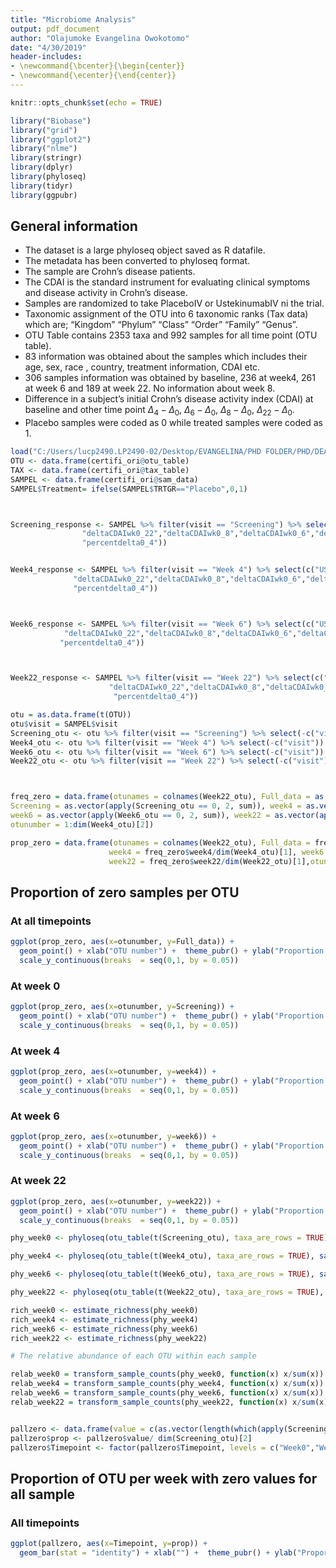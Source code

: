 ```yaml
---
title: "Microbiome Analysis"
output: pdf_document
author: "Olajumoke Evangelina Owokotomo"
date: "4/30/2019"
header-includes:
- \newcommand{\bcenter}{\begin{center}}
- \newcommand{\ecenter}{\end{center}}
---
```




```r
knitr::opts_chunk$set(echo = TRUE)

library("Biobase")
library("grid")
library("ggplot2")
library("nlme")
library(stringr)
library(dplyr)
library(phyloseq)
library(tidyr)
library(ggpubr)
```


## General information

* The dataset is a large phyloseq object saved as R datafile.
* The metadata has been converted to phyloseq format.
* The sample are Crohn's disease patients.
* The CDAI is the standard instrument for evaluating clinical symptoms and disease activity in Crohn's disease.
* Samples are randomized to take PlaceboIV or UstekinumabIV ni the trial.
* Taxonomic assignment of the OTU into 6 taxonomic ranks (Tax data) which are;
"Kingdom" "Phylum"  "Class"   "Order"   "Family"  "Genus".
* OTU Table contains 2353 taxa and 992 samples for all time point (OTU table).
* 83 information was obtained about the samples which includes their age, sex, race , country, treatment information, CDAI etc. 
* 306 samples information was obtained by baseline, 236 at week4, 261 at week 6 and 189 at week 22. No information about week 8.
* Difference in a subject’s initial Crohn’s disease activity index (CDAI) at baseline and other time point $\Delta_4 - \Delta_0$, $\Delta_6 - \Delta_0$, $\Delta_8 - \Delta_0$, $\Delta_{22} - \Delta_0$.
* Placebo samples were coded as 0 while treated samples were coded as 1.



```r
load("C:/Users/lucp2490.LP2490-02/Desktop/EVANGELINA/PHD FOLDER/PHD/DEA/certifi_ori.rda")
OTU <- data.frame(certifi_ori@otu_table)
TAX <- data.frame(certifi_ori@tax_table)
SAMPEL <- data.frame(certifi_ori@sam_data)
SAMPEL$Treatment= ifelse(SAMPEL$TRTGR=="Placebo",0,1)



Screening_response <- SAMPEL %>% filter(visit == "Screening") %>% select(c("USUBJID", "AGE","SEX","RACE","COUNTRY","Treatment",
                "deltaCDAIwk0_22","deltaCDAIwk0_8","deltaCDAIwk0_6","deltaCDAIwk0_4","deltaCDAIwk8_22",
                "percentdelta0_4"))


Week4_response <- SAMPEL %>% filter(visit == "Week 4") %>% select(c("USUBJID", "AGE","SEX","RACE","COUNTRY","Treatment",
              "deltaCDAIwk0_22","deltaCDAIwk0_8","deltaCDAIwk0_6","deltaCDAIwk0_4","deltaCDAIwk8_22",
              "percentdelta0_4"))



Week6_response <- SAMPEL %>% filter(visit == "Week 6") %>% select(c("USUBJID", "AGE","SEX","RACE","COUNTRY","Treatment",
            "deltaCDAIwk0_22","deltaCDAIwk0_8","deltaCDAIwk0_6","deltaCDAIwk0_4","deltaCDAIwk8_22",
           "percentdelta0_4"))



Week22_response <- SAMPEL %>% filter(visit == "Week 22") %>% select(c("USUBJID", "AGE","SEX","RACE","COUNTRY","Treatment",
                      "deltaCDAIwk0_22","deltaCDAIwk0_8","deltaCDAIwk0_6","deltaCDAIwk0_4","deltaCDAIwk8_22",
                       "percentdelta0_4"))

otu = as.data.frame(t(OTU))
otu$visit = SAMPEL$visit
Screening_otu <- otu %>% filter(visit == "Screening") %>% select(-c("visit"))  %>% data.frame()
Week4_otu <- otu %>% filter(visit == "Week 4") %>% select(-c("visit"))  %>% data.frame()
Week6_otu <- otu %>% filter(visit == "Week 6") %>% select(-c("visit"))  %>% data.frame()
Week22_otu <- otu %>% filter(visit == "Week 22") %>% select(-c("visit"))  %>% data.frame()



freq_zero = data.frame(otunames = colnames(Week22_otu), Full_data = as.vector(apply(otu[,-2354] == 0, 2, sum)),
Screening = as.vector(apply(Screening_otu == 0, 2, sum)), week4 = as.vector(apply(Week4_otu == 0, 2, sum)),
week6 = as.vector(apply(Week6_otu == 0, 2, sum)), week22 = as.vector(apply(Week22_otu == 0, 2, sum)),
otunumber = 1:dim(Week4_otu)[2])

prop_zero = data.frame(otunames = colnames(Week22_otu), Full_data = freq_zero$Full_data/dim(otu)[1], Screening = freq_zero$Screening/dim(Screening_response)[1], 
                      week4 = freq_zero$week4/dim(Week4_otu)[1], week6 = freq_zero$week6/dim(Week6_otu)[1],
                      week22 = freq_zero$week22/dim(Week22_otu)[1],otunumber = 1:dim(Week4_otu)[2])


```

## Proportion of zero samples per OTU
### At all timepoints

```r

ggplot(prop_zero, aes(x=otunumber, y=Full_data)) +
  geom_point() + xlab("OTU number") +  theme_pubr() + ylab("Proportion of zero")+
  scale_y_continuous(breaks  = seq(0,1, by = 0.05))

```


### At week 0
```r

ggplot(prop_zero, aes(x=otunumber, y=Screening)) +
  geom_point() + xlab("OTU number") +  theme_pubr() + ylab("Proportion of zero")+
  scale_y_continuous(breaks  = seq(0,1, by = 0.05))

```


### At week 4
```r

ggplot(prop_zero, aes(x=otunumber, y=week4)) +
  geom_point() + xlab("OTU number") +  theme_pubr() + ylab("Proportion of zero")+
  scale_y_continuous(breaks  = seq(0,1, by = 0.05))

```



### At week 6
```r

ggplot(prop_zero, aes(x=otunumber, y=week6)) +
  geom_point() + xlab("OTU number") +  theme_pubr() + ylab("Proportion of zero")+
  scale_y_continuous(breaks  = seq(0,1, by = 0.05))

```



### At week 22
```r

ggplot(prop_zero, aes(x=otunumber, y=week22)) +
  geom_point() + xlab("OTU number") +  theme_pubr() + ylab("Proportion of zero")+
  scale_y_continuous(breaks  = seq(0,1, by = 0.05))

```



```r

phy_week0 <- phyloseq(otu_table(t(Screening_otu), taxa_are_rows = TRUE), sample_data(Screening_response), tax_table(as.matrix(TAX)))

phy_week4 <- phyloseq(otu_table(t(Week4_otu), taxa_are_rows = TRUE), sample_data(Week4_response), tax_table(as.matrix(TAX)))

phy_week6 <- phyloseq(otu_table(t(Week6_otu), taxa_are_rows = TRUE), sample_data(Week6_response), tax_table(as.matrix(TAX)))

phy_week22 <- phyloseq(otu_table(t(Week22_otu), taxa_are_rows = TRUE), sample_data(Week22_response), tax_table(as.matrix(TAX)))

rich_week0 <- estimate_richness(phy_week0)
rich_week4 <- estimate_richness(phy_week4)
rich_week6 <- estimate_richness(phy_week6)
rich_week22 <- estimate_richness(phy_week22)

# The relative abundance of each OTU within each sample

relab_week0 = transform_sample_counts(phy_week0, function(x) x/sum(x))
relab_week4 = transform_sample_counts(phy_week4, function(x) x/sum(x))
relab_week6 = transform_sample_counts(phy_week6, function(x) x/sum(x))
relab_week22 = transform_sample_counts(phy_week22, function(x) x/sum(x))


pallzero <- data.frame(value = c(as.vector(length(which(apply(Screening_otu, 2, sum)==0))),as.vector(length(which(apply(Week4_otu, 2, sum)==0))),as.vector(length(which(apply(Week6_otu, 2, sum)==0))),as.vector(length(which(apply(Week22_otu, 2, sum)==0)))), Timepoint = c("Week0", "Week4", "Week6", "Week22"))
pallzero$prop <- pallzero$value/ dim(Screening_otu)[2]
pallzero$Timepoint <- factor(pallzero$Timepoint, levels = c("Week0","Week4","Week6","Week22"))

```

## Proportion of OTU per week with zero values for all sample
### All timepoints
```r

ggplot(pallzero, aes(x=Timepoint, y=prop)) +
  geom_bar(stat = "identity") + xlab("") +  theme_pubr() + ylab("Proportion of zeros")

```

